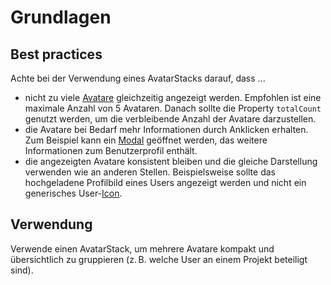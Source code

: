 # Grundlagen

## Best practices

Achte bei der Verwendung eines AvatarStacks darauf, dass ...

- nicht zu viele [Avatare](/03-components/content/avatar) gleichzeitig angezeigt
  werden. Empfohlen ist eine maximale Anzahl von 5 Avataren. Danach sollte die
  Property `totalCount` genutzt werden, um die verbleibende Anzahl der Avatare
  darzustellen.
- die Avatare bei Bedarf mehr Informationen durch Anklicken erhalten. Zum
  Beispiel kann ein [Modal](/03-components/overlays/modal) geöffnet werden, das
  weitere Informationen zum Benutzerprofil enthält.
- die angezeigten Avatare konsistent bleiben und die gleiche Darstellung
  verwenden wie an anderen Stellen. Beispielsweise sollte das hochgeladene
  Profilbild eines Users angezeigt werden und nicht ein generisches
  User-[Icon](/03-components/content/icon).

## Verwendung

Verwende einen AvatarStack, um mehrere Avatare kompakt und übersichtlich zu
gruppieren (z. B. welche User an einem Projekt beteiligt sind).
